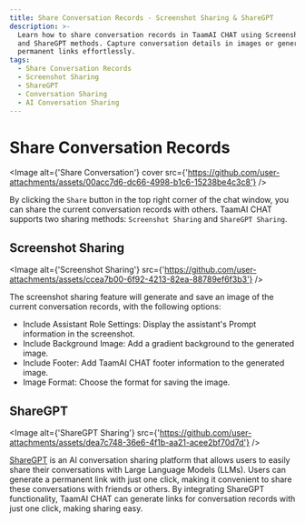 ```yaml
---
title: Share Conversation Records - Screenshot Sharing & ShareGPT
description: >-
  Learn how to share conversation records in TaamAI CHAT using Screenshot Sharing
  and ShareGPT methods. Capture conversation details in images or generate
  permanent links effortlessly.
tags:
  - Share Conversation Records
  - Screenshot Sharing
  - ShareGPT
  - Conversation Sharing
  - AI Conversation Sharing
---
```


# Share Conversation Records

<Image
  alt={'Share Conversation'}
  cover
  src={'https://github.com/user-attachments/assets/00acc7d6-dc66-4998-b1c6-15238be4c3c8'}
/>

By clicking the `Share` button in the top right corner of the chat window, you can share the current conversation records with others. TaamAI CHAT supports two sharing methods: `Screenshot Sharing` and `ShareGPT Sharing`.

## Screenshot Sharing

<Image
  alt={'Screenshot Sharing'}
  src={'https://github.com/user-attachments/assets/ccea7b00-6f92-4213-82ea-88789ef6f3b3'}
/>

The screenshot sharing feature will generate and save an image of the current conversation records, with the following options:

- Include Assistant Role Settings: Display the assistant's Prompt information in the screenshot.
- Include Background Image: Add a gradient background to the generated image.
- Include Footer: Add TaamAI CHAT footer information to the generated image.
- Image Format: Choose the format for saving the image.

## ShareGPT

<Image
  alt={'ShareGPT Sharing'}
  src={'https://github.com/user-attachments/assets/dea7c748-36e6-4f1b-aa21-acee2bf70d7d'}
/>

[ShareGPT](https://sharegpt.com/) is an AI conversation sharing platform that allows users to easily share their conversations with Large Language Models (LLMs). Users can generate a permanent link with just one click, making it convenient to share these conversations with friends or others. By integrating ShareGPT functionality, TaamAI CHAT can generate links for conversation records with just one click, making sharing easy.
